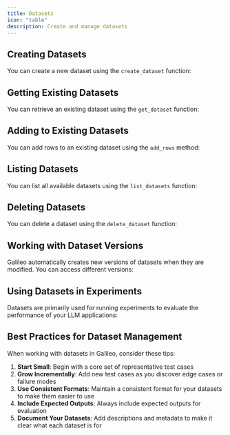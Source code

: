 ```yaml
---
title: Datasets
icon: "table"
description: Create and manage datasets
---
```



## Creating Datasets

You can create a new dataset using the `create_dataset` function:

<CodeGroup>
<SnippetSdkDatasetsCreate />
</CodeGroup>

## Getting Existing Datasets

You can retrieve an existing dataset using the `get_dataset` function:

<CodeGroup>
<SnippetSdkDatasetsGet />
</CodeGroup>

## Adding to Existing Datasets

You can add rows to an existing dataset using the `add_rows` method:

<CodeGroup>
<SnippetSdkDatasetsAddRows />
</CodeGroup>

## Listing Datasets

You can list all available datasets using the `list_datasets` function:

<CodeGroup>
<SnippetSdkDatasetsList />
</CodeGroup>

## Deleting Datasets

You can delete a dataset using the `delete_dataset` function:

<CodeGroup>
<SnippetSdkDatasetsDelete />
</CodeGroup>

## Working with Dataset Versions

Galileo automatically creates new versions of datasets when they are modified. You can access different versions:

<CodeGroup>
<SnippetSdkDatasetsVersions />
</CodeGroup>

## Using Datasets in Experiments

Datasets are primarily used for running experiments to evaluate the performance of your LLM applications:

<CodeGroup>
<SnippetSdkDatasetsExperiments />
</CodeGroup>

## Best Practices for Dataset Management

When working with datasets in Galileo, consider these tips:

1. **Start Small**: Begin with a core set of representative test cases
2. **Grow Incrementally**: Add new test cases as you discover edge cases or failure modes
3. **Use Consistent Formats**: Maintain a consistent format for your datasets to make them easier to use
4. **Include Expected Outputs**: Always include expected outputs for evaluation
5. **Document Your Datasets**: Add descriptions and metadata to make it clear what each dataset is for
